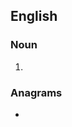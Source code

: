{{also|tom cats}}
==English==

===Noun===
{{head|en|noun plural form}}

# {{plural of|tomcat|lang=en}}

===Anagrams===
* {{anagrams|en|a=acmostt|Cottams}}